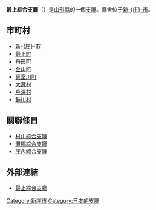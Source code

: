 '''最上綜合支廳'''（{{lang|ja|もがみそうごうしちょう}}）是[[山形縣|山形縣]]的一個[[支廳|支廳]]。廳舍位于[[新庄市|新-{庄}-市]]。

==市町村==
* [[新庄市|新-{庄}-市]]
* [[最上町|最上町]]
* [[舟形町|舟形町]]
* [[金山町_(山形縣)|金山町]]
* [[真室川町|真室川町]]
* [[大藏村|大藏村]]
* [[戶澤村|戶澤村]]
* [[鮭川村|鮭川村]]

== 關聯條目 ==
*[[村山綜合支廳|村山綜合支廳]]
*[[置賜綜合支廳|置賜綜合支廳]]
*[[庄內綜合支廳|庄內綜合支廳]]

==外部連結==
*[http://www.pref.yamagata.jp/regional/mogami_bo/ 最上綜合支廳] {{Wayback|url=http://www.pref.yamagata.jp/regional/mogami_bo/ |date=20200927002858 }}

[[Category:新庄市|Category:新庄市]]
[[Category:日本的支廳|Category:日本的支廳]]